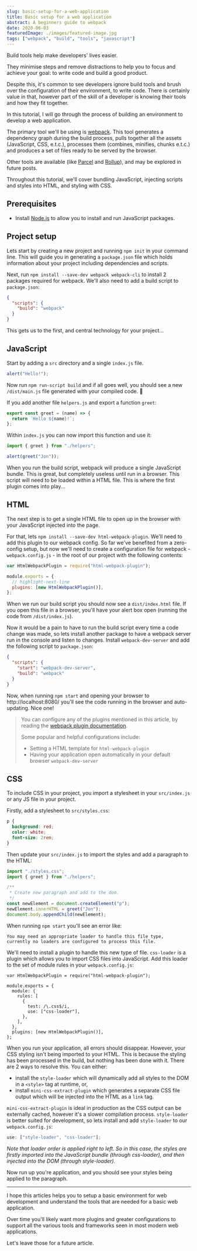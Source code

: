 ```yaml
---
slug: basic-setup-for-a-web-application
title: Basic setup for a web application
abstract: A beginners guide to webpack
date: 2020-06-03
featuredImage: ./images/featured-image.jpg
tags: ["webpack", "build", "tools", "javascript"]
---
```


Build tools help make developers' lives easier.

They minimise steps and remove distractions to help you to focus and achieve your goal: to write code and build a good product.

Despite this, it's common to see developers ignore build tools and brush over the configuration of their environment, to write code. There is certainly value in that, however part of the skill of a developer is knowing their tools and how they fit together.

In this tutorial, I will go through the process of building an environment to develop a web application.

The primary tool we'll be using is [webpack](https://webpack.js.org/). This tool generates a dependency graph during the build process, pulls together all the assets (JavaScript, CSS, e.t.c.), processes them (combines, minifies, chunks e.t.c.) and produces a set of files ready to be served by the browser.

Other tools are available (like [Parcel](https://parceljs.org/) and [Rollup](https://rollupjs.org)), and may be explored in future posts.

Throughout this tutorial, we'll cover bundling JavaScript, injecting scripts and styles into HTML, and styling with CSS.

## Prerequisites

- Install [Node.js](https://nodejs.org/en/download/) to allow you to install and run JavaScript packages.

## Project setup

Lets start by creating a new project and running `npm init` in your command line. This will guide you in generating a `package.json` file which holds information about your project including dependencies and scripts.

Next, run `npm install --save-dev webpack webpack-cli` to install 2 packages required for webpack. We'll also need to add a build script to `package.json`:

```json
{
  "scripts": {
    "build": "webpack"
  }
}
```

This gets us to the first, and central technology for your project...

## JavaScript

Start by adding a `src` directory and a single `index.js` file.

```javascript
alert("Hello!");
```

Now run `npm run-script build` and if all goes well, you should see a new `/dist/main.js` file generated with your compiled code. 🎉

If you add another file `helpers.js` and export a function `greet`:

```javascript
export const greet = (name) => {
  return `Hello ${name}!`;
};
```

Within `index.js` you can now import this function and use it:

```javascript
import { greet } from "./helpers";

alert(greet("Jon"));
```

When you run the build script, webpack will produce a single JavaScript bundle. This is great, but completely useless until run in a browser. This script will need to be loaded within a HTML file. This is where the first plugin comes into play...

## HTML

The next step is to get a single HTML file to open up in the browser with your JavaScript injected into the page.

For that, lets `npm install --save-dev html-webpack-plugin`. We'll need to add this plugin to our webpack config. So far we've benefited from a zero-config setup, but now we'll need to create a configuration file for webpack - `webpack.config.js` - in the root of our project with the following contents:

```javascript
var HtmlWebpackPlugin = require("html-webpack-plugin");

module.exports = {
  // highlight-next-line
  plugins: [new HtmlWebpackPlugin()],
};
```

When we run our build script you should now see a `dist/index.html` file. If you open this file in a browser, you'll have your alert box open (running the code from `/dist/index.js`).

Now it would be a pain to have to run the build script every time a code change was made, so lets install another package to have a webpack server run in the console and listen to changes. Install `webpack-dev-server` and add the following script to `package.json`:

```json
{
  "scripts": {
    "start": "webpack-dev-server",
    "build": "webpack"
  }
}
```

Now, when running `npm start` and opening your browser to http://localhost:8080/ you'll see the code running in the browser and auto-updating. Nice one!

> You can configure any of the plugins mentioned in this article, by reading the [webpack plugin documentation](https://webpack.js.org/plugins/).
>
> Some popular and helpful configurations include:
>
> - Setting a HTML template for `html-webpack-plugin`
> - Having your application open automatically in your default browser `webpack-dev-server`

## CSS

To include CSS in your project, you import a stylesheet in your `src/index.js` or any JS file in your project.

Firstly, add a stylesheet to `src/styles.css`:

```css
p {
  background: red;
  color: white;
  font-size: 2rem;
}
```

Then update your `src/index.js` to import the styles and add a paragraph to the HTML:

```javascript
import "./styles.css";
import { greet } from "./helpers";

/**
 * Create new paragraph and add to the dom.
 */
const newElement = document.createElement("p");
newElement.innerHTML = greet("Jon");
document.body.appendChild(newElement);
```

When running `npm start` you'll see an error like:

```
You may need an appropriate loader to handle this file type,
currently no loaders are configured to process this file.
```

We'll need to install a plugin to handle this new type of file. `css-loader` is a plugin which allows you to import CSS files into JavaScript. Add this loader to the set of module rules in your `webpack.config.js`:

```javascript{4-11}
var HtmlWebpackPlugin = require("html-webpack-plugin");

module.exports = {
  module: {
    rules: [
      {
        test: /\.css$/i,
        use: ["css-loader"],
      },
    ],
  },
  plugins: [new HtmlWebpackPlugin()],
};
```

When you run your application, all errors should disappear. However, your CSS styling isn't being imported to your HTML. This is because the styling has been processed in the build, but nothing has been done with it. There are 2 ways to resolve this. You can either:

- install the `style-loader` which will dynamically add all styles to the DOM in a `<style>` tag at runtime, or,
- install `mini-css-extract-plugin` which generates a separate CSS file output which will be injected into the HTML as a `link` tag.

`mini-css-extract-plugin` is ideal in production as the CSS output can be externally cached, however it's a slower compilation process. `style-loader` is better suited for development, so lets install and add `style-loader` to our `webpack.config.js`:

```javascript
use: ["style-loader", "css-loader"];
```

_Note that loader order is applied right to left. So in this case, the styles are firstly imported into the JavaScript bundle (through css-loader), and then injected into the DOM (through style-loader)._

Now run up you're application, and you should see your styles being applied to the paragraph.

---

I hope this articles helps you to setup a basic environment for web development and understand the tools that are needed for a basic web application.

Over time you'll likely want more plugins and greater configurations to support all the various tools and frameworks seen in most modern web applications.

Let's leave those for a future article.
